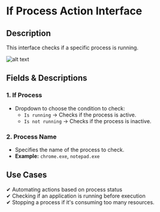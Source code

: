 # If Process Action Interface

## Description

This interface checks if a specific process is running.

![alt text](../../../assets/system/if-process.png)

## **Fields & Descriptions**

### **1. If Process**

- Dropdown to choose the condition to check:
  - `Is running` → Checks if the process is active.
  - `Is not running` → Checks if the process is inactive.

### **2. Process Name**

- Specifies the name of the process to check.  
- **Example:** `chrome.exe`, `notepad.exe`

## **Use Cases**

✔ Automating actions based on process status  
✔ Checking if an application is running before execution  
✔ Stopping a process if it's consuming too many resources.